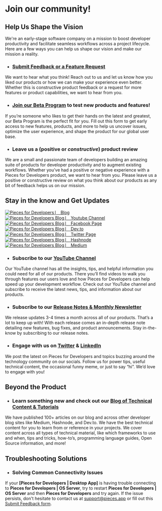 # Join our community!
## Help Us Shape the Vision
We're an early-stage software company on a mission to boost developer productivity and facilitate seamless workflows across a project lifecycle. Here are a few ways you can help us shape our vision and make our mission a reality.

- ### <a href="{{ links.external.forms.feedback }}">Submit Feedback or a Feature Request</a>
We want to hear what you think! Reach out to us and let us know how you liked our products or how we can make your experience even better. Whether this is constructive product feedback or a request for more features or product capabilities, we want to hear from you.

- ### <a href="{{ links.external.forms.join_beta }}">Join our Beta Program</a> to test new products and features!
If you’re someone who likes to get their hands on the latest and greatest, our Beta Program is the perfect fit for you. Fill out this form to get early access to new features, products, and more to help us uncover issues, optimize the user experience, and shape the product for our global user base.

- ### Leave us a (positive or _constructive_) product review
We are a small and passionate team of developers building an amazing suite of products for developer productivity and to augment existing workflows. Whether you’ve had a positive or negative experience with a Pieces for Developers product, we want to hear from you. Please leave us a positive or constructive review on what you think about our products as any bit of feedback helps us on our mission.

## Stay in the know and Get Updates

[![Pieces for Developers ⎸ Blog](https://storage.googleapis.com/pieces_static_resources/vs_code_marketplace/GRAPHICS/COMMUNITY_LOGOS_BLURRED/PIECES_BLURRED)](https://code.pieces.app/blog)
[![Pieces for Developers Blog ⎸ Youtube Channel](https://storage.googleapis.com/pieces_static_resources/vs_code_marketplace/GRAPHICS/COMMUNITY_LOGOS_BLURRED/YOUTUBE_BLURRED)](https://www.youtube.com/@getpieces)
[![Pieces for Developers Blog ⎸ Facebook Page](https://storage.googleapis.com/pieces_static_resources/vs_code_marketplace/GRAPHICS/COMMUNITY_LOGOS_BLURRED/FACEBOOK_BLURRED)](https://www.facebook.com/getpieces/)
[![Pieces for Developers Blog ⎸ Dev.to](https://storage.googleapis.com/pieces_static_resources/vs_code_marketplace/GRAPHICS/COMMUNITY_LOGOS_BLURRED/DEV_TO_BLURRED)](https://dev.to/get_pieces/)
[![Pieces for Developers Blog ⎸ Twitter Page](https://storage.googleapis.com/pieces_static_resources/vs_code_marketplace/GRAPHICS/COMMUNITY_LOGOS_BLURRED/TWITTER_BLURRED)](https://twitter.com/getpieces)
[![Pieces for Developers Blog ⎸ Hashnode](https://storage.googleapis.com/pieces_static_resources/vs_code_marketplace/GRAPHICS/COMMUNITY_LOGOS_BLURRED/HASHNODE_BLURRED)](https://pieces.hashnode.dev/)
[![Pieces for Developers Blog ⎸ Medium](https://storage.googleapis.com/pieces_static_resources/vs_code_marketplace/GRAPHICS/COMMUNITY_LOGOS_BLURRED/MEDIUM_BLURRED)](https://pieces.medium.com/)

- ### Subscribe to our <a href="{{ links.videos.youtube_channel }}">YouTube Channel</a>
Our YouTube channel has all the insights, tips, and helpful information you could need for all of our products. There you’ll find videos to walk you through features our users love and how Pieces for Developers can help speed up your development workflow. Check out our YouTube channel and subscribe to receive the latest news, tips, and information about our products.

- ### Subscribe to our <a href="{{ links.website.release_notes }}">Release Notes & Monthly Newsletter</a>
We release updates 3-4 times a month across all of our products. That’s a lot to keep up with! With each release comes an in-depth release note detailing new features, bug fixes, and product announcements. Stay in-the-know by subscribing to our release notes.

- ### Engage with us on <a href="{{ links.socials.twitter }}">Twitter</a> & <a href="{{ links.socials.linkedin }}">LinkedIn</a>
We post the latest on Pieces for Developers and topics buzzing around the technology community on our socials. Follow us for power tips, useful technical content, the occasional funny meme, or just to say “hi”. We’d love to engage with you!

## Beyond the Product
- ### Learn something new and check out our <a href="{{ links.website.blog }}">Blog of Technical Content & Tutorials</a>
We have published 100+ articles on our blog and across other developer blog sites like Medium, Hashnode, and Dev.to. We have the best technical content for you to learn from or reference in your projects. We cover content across all types of technical material, like which frameworks to use and when, tips and tricks, how-to’s, programming language guides, Open Source information, and more!
     

## Troubleshooting Solutions
- ### Solving Common Connectivity Issues
If your **[Pieces for Developers | Desktop App]** is having trouble connecting to **Pieces for Developers | OS Server**, try to restart **Pieces for Developers | OS Server** and then **Pieces for Developers** and try again.
If the issue persists, don't hesitate to contact us at <A href="{{ links.socials.support_email }}">support@pieces.app</a> or fill out this <a href="{{ links.extenal.forms.feedback }}">Submit Feedback form</a>.
     
